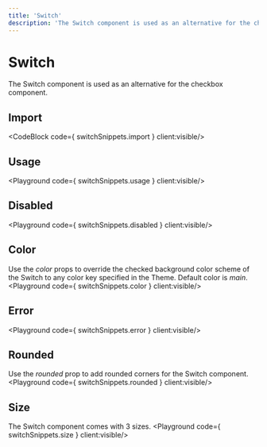 ```yaml
---
title: 'Switch'
description: 'The Switch component is used as an alternative for the checkbox component.'
---
```


# Switch

The Switch component is used as an alternative for the checkbox component.

## Import
<CodeBlock code={ switchSnippets.import } client:visible/>

## Usage
<Playground code={ switchSnippets.usage } client:visible/>

## Disabled
<Playground code={ switchSnippets.disabled } client:visible/>

## Color
Use the *color* props to override the checked background color scheme of the Switch to any color key specified in the Theme. Default color is *main*.
<Playground code={ switchSnippets.color } client:visible/>

## Error
<Playground code={ switchSnippets.error } client:visible/>

## Rounded
Use the *rounded* prop to add rounded corners for the Switch component.
<Playground code={ switchSnippets.rounded } client:visible/>

## Size
The Switch component comes with 3 sizes.
<Playground code={ switchSnippets.size } client:visible/>
